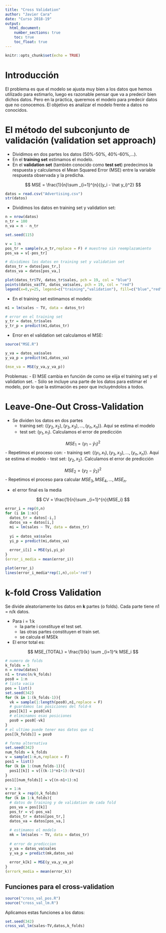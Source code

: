 ```yaml
---
title: "Cross Validation"
author: "Javier Cara"
date: "Curso 2018-19"
output: 
  html_document:
    number_sections: true
    toc: true
    toc_float: true
---
```


```r
knitr::opts_chunk$set(echo = TRUE)
```

# Introducción

El problema es que el modelo se ajusta muy bien a los datos que hemos utilizado para estimarlo, luego es razonable pensar que va a predecir bien dichos datos. Pero en la práctica, queremos el modelo para predecir datos que no conocemos. El objetivo es analizar el modelo frente a datos no conocidos.


# El método del subconjunto de validación (validation set approach)

- Dividimos en dos partes los datos (50%-50%, 40%-60%,...).
- En el **training set** estimamos el modelo.
- En el **validation set** (también conocido como **test set**) predecimos la respuesta y calculamos el Mean Squared Error (MSE) entre la variable respuesta observada y la predicha.

$$
MSE = \frac{1}{n}\sum _{i=1}^{n}{(y_i - \hat y_i)^2}
$$

```r
datos = read.csv("Advertising.csv")
str(datos)
```

- Dividimos los datos en training set y validation set:

```r
n = nrow(datos)
n_tr = 100
n_va = n - n_tr
```

```r
set.seed(115)

v = 1:n
pos_tr = sample(v,n_tr,replace = F) # muestreo sin reemplazamiento
pos_va = v[-pos_tr]

# dividimos los datos en training set y validation set
datos_tr = datos[pos_tr,]
datos_va = datos[pos_va,]

plot(datos_tr$TV, datos_tr$sales, pch = 19, col = "blue")
points(datos_va$TV, datos_va$sales, pch = 19, col = "red")
legend(x=0,y=25, legend=c("training","validation"), fill=c("blue","red"))
```

- En el training set estimamos el modelo:

```r
m1 = lm(sales ~ TV, data = datos_tr)

# error en el training set
y_tr = datos_tr$sales
y_tr_p = predict(m1,datos_tr)
```

- Error en el validation set calculamos el MSE:

```r
source("MSE.R")
```

```r
y_va = datos_va$sales
y_va_p = predict(m1,datos_va)

(mse_va = MSE(y_va,y_va_p))
```


Problemas:
- El MSE cambia en función de como se elija el training set y el validation set.
- Sólo se incluye una parte de los datos para estimar el modelo, por lo que la estimación es peor que incluyéndolos a todos.


# Leave-One-Out Cross-Validation

- Se dividen los datos en dos partes
    - training set: $\{(y_2,x_2), (y_3,x_3), \ldots, (y_n,x_n) \}$. Aquí se estima el modelo
    - test set: $(y_1,x_1)$. Calculamos el error de predicción

$$
MSE_1 = (y_1 - \hat y_1)^2
$$
- Repetimos el proceso con:
    - training set: $\{(y_1,x_1), (y_3,x_3), \ldots, (y_n,x_n) \}$. Aquí se estima el modelo
    - test set: $(y_2,x_2)$. Calculamos el error de predicción

$$
MSE_2 = (y_2 - \hat y_2)^2
$$
- Repetimos el proceso para calcular $MSE_3, MSE_4, \ldots, MSE_n$.

- el error final es la media

$$
CV = \frac{1}{n}\sum _{i=1}^{n}{MSE_i}
$$

```r
error_i = rep(0,n)
for (i in 1:n){
  datos_tr = datos[-i,]
  datos_va = datos[i,]
  mi = lm(sales ~ TV, data = datos_tr)
  
  yi = datos_va$sales
  yi_p = predict(mi,datos_va)
  
  error_i[i] = MSE(yi,yi_p)
}
(error_i_media = mean(error_i))
```

```r
plot(error_i)
lines(error_i_media*rep(1,n),col='red')
```


# k-fold Cross Validation

Se divide aleatoriamente los datos en **k** partes (o folds). Cada parte tiene n1 = n/k datos.

- Para  i = 1:k
    - la parte i constituye el test set.
    - las otras partes constituyen el train set.
    - se calcula el MSEk
- El error total es:

$$
MSE_{TOTAL} = \frac{1}{k} \sum _{i=1}^k MSE_i
$$


```r
# numero de folds
k_folds = 5
n = nrow(datos)
n1 = trunc(n/k_folds)
pos0 = 1:n
# lista vacia
pos = list()
set.seed(342)
for (k in 1:(k_folds-1)){
  vk = sample(1:length(pos0),n1,replace = F)
  # guardamos las posiciones del fold-k
  pos[[k]] = pos0[vk]
  # eliminamos esas posiciones
  pos0 = pos0[-vk]
}
# el ultimo puede tener mas datos que n1
pos[[k_folds]] = pos0

# forma alternativa
set.seed(342)
num_folds = k_folds
v = sample(1:n,n,replace = F)
pos1 = list()
for (k in 1:(num_folds-1)){
  pos1[[k]] = v[((k-1)*n1+1):(k*n1)]
}
pos1[[num_folds]] = v[(n-n1+1):n]

v = 1:n
error_k = rep(0,k_folds)
for (k in 1:k_folds){
  # datos de training y de validation de cada fold
  pos_va = pos[[k]]
  pos_tr = v[-pos_va]
  datos_tr = datos[pos_tr,]
  datos_va = datos[pos_va,]
  
  # estimamos el modelo
  mk = lm(sales ~ TV, data = datos_tr)
  
  # error de prediccion
  y_va = datos_va$sales
  y_va_p = predict(mk,datos_va)
  
  error_k[k] = MSE(y_va,y_va_p)
}
(errork_media = mean(error_k))
```

## Funciones para el cross-validation

```r
source("cross_val_pos.R")
source("cross_val_lm.R")
```

Aplicamos estas funciones a los datos:

```r
set.seed(342)
cross_val_lm(sales~TV,datos,k_folds)
```





